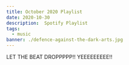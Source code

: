 ```yaml
---
title: October 2020 Playlist
date: 2020-10-30
description:  Spotify Playlist
tags:
  - music
banner: ./defence-against-the-dark-arts.jpg
---
```




LET THE BEAT DROPPPPP!! YEEEEEEEEE!!

<SpotifyPlayer
  uri="spotify:playlist:5zVtLfxLXm8rQItUqnhj71"
  size="large"
  theme="black"
  view="list"
/>

